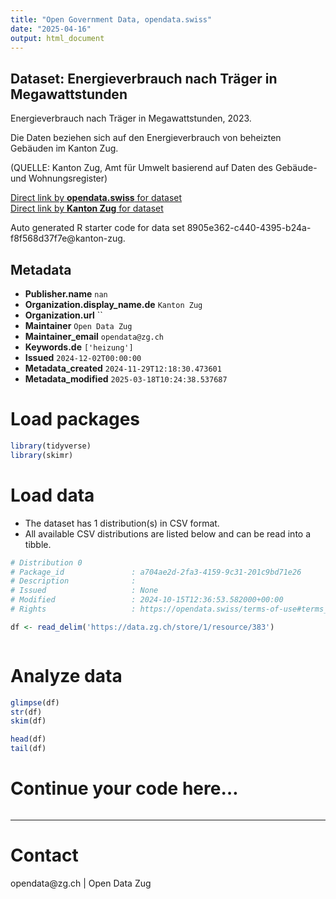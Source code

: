 ```yaml
---
title: "Open Government Data, opendata.swiss"
date: "2025-04-16"
output: html_document
---
```


## Dataset: Energieverbrauch nach Träger in Megawattstunden

Energieverbrauch nach Träger in Megawattstunden, 2023.

Die Daten beziehen sich auf den Energieverbrauch von beheizten Gebäuden im Kanton Zug.

(QUELLE: Kanton Zug, Amt für Umwelt basierend auf Daten des Gebäude- und Wohnungsregister)

[Direct link by **opendata.swiss** for dataset](https://opendata.swiss/de/dataset/energieverbrauch-nach-trager-in-megawattstunden)<br>
[Direct link by **Kanton Zug** for dataset](https://www.zg.ch/behoerden/gesundheitsdirektion/statistikfachstelle/themen/18-energie)

Auto generated R starter code for data set 8905e362-c440-4395-b24a-f8f568d37f7e@kanton-zug.

## Metadata

- **Publisher.name** `nan`
- **Organization.display_name.de** `Kanton Zug`
- **Organization.url** ``
- **Maintainer** `Open Data Zug`
- **Maintainer_email** `opendata@zg.ch`
- **Keywords.de** `['heizung']`
- **Issued** `2024-12-02T00:00:00`
- **Metadata_created** `2024-11-29T12:18:30.473601`
- **Metadata_modified** `2025-03-18T10:24:38.537687`


# Load packages

```r

library(tidyverse)
library(skimr)

```

# Load data

-   The dataset has 1 distribution(s) in CSV format.
-   All available CSV distributions are listed below and can be read into a tibble.

```r

# Distribution 0
# Package_id               : a704ae2d-2fa3-4159-9c31-201c9bd71e26
# Description              : 
# Issued                   : None
# Modified                 : 2024-10-15T12:36:53.582000+00:00
# Rights                   : https://opendata.swiss/terms-of-use#terms_by

df <- read_delim('https://data.zg.ch/store/1/resource/383')



```

# Analyze data

```r

glimpse(df)
str(df)
skim(df)

head(df)
tail(df)

```

# Continue your code here...

```r

```

------------------------------------------------------------------------

# Contact

opendata@zg.ch | Open Data Zug
